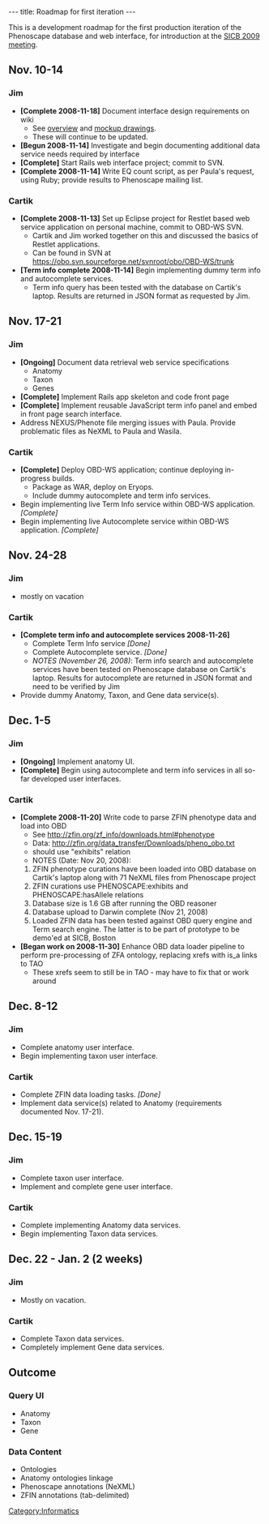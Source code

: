 ---
title: Roadmap for first iteration
---

This is a development roadmap for the first production iteration of the Phenoscape database and web interface, for introduction at the [http://www.sicb.org/meetings/2009/index.php3 SICB 2009 meeting].
==Nov. 10-14==
===Jim===
* '''[Complete 2008-11-18]''' Document interface design requirements on wiki
** See [[Web_UI_first_iteration|overview]] and [[Web_UI_mockups|mockup drawings]].
** These will continue to be updated.
* '''[Begun 2008-11-14]''' Investigate and begin documenting additional data service needs required by interface
* '''[Complete]''' Start Rails web interface project; commit to SVN.
* '''[Complete 2008-11-14]''' Write EQ count script, as per Paula's request, using Ruby; provide results to Phenoscape mailing list.

===Cartik===
* '''[Complete 2008-11-13]''' Set up Eclipse project for Restlet based web service application on personal machine, commit to OBD-WS SVN.
** Cartik and Jim worked together on this and discussed the basics of Restlet applications.
** Can be found in SVN at https://obo.svn.sourceforge.net/svnroot/obo/OBD-WS/trunk
* '''[Term info complete 2008-11-14]''' Begin implementing dummy term info and autocomplete services.
** Term info query has been tested with the database on Cartik's laptop. Results are returned in JSON format as requested by Jim.

==Nov. 17-21==
===Jim===
* '''[Ongoing]''' Document data retrieval web service specifications
** Anatomy
** Taxon
** Genes
* '''[Complete]''' Implement Rails app skeleton and code front page
* '''[Complete]''' Implement reusable JavaScript term info panel and embed in front page search interface.
* Address NEXUS/Phenote file merging issues with Paula. Provide problematic files as NeXML to Paula and Wasila.

===Cartik===
* '''[Complete]''' Deploy OBD-WS application; continue deploying in-progress builds.
** Package as WAR, deploy on Eryops.
** Include dummy autocomplete and term info services.
* Begin implementing live Term Info service within OBD-WS application. ''[Complete]''
* Begin implementing live Autocomplete service within OBD-WS application. ''[Complete]''

==Nov. 24-28==
===Jim===
* mostly on vacation
===Cartik===
*'''[Complete term info and autocomplete services 2008-11-26]'''
** Complete Term Info service ''[Done]''
** Complete Autocomplete service. ''[Done]''
** ''NOTES (November 26, 2008)'': Term info search and autocomplete services have been tested on Phenoscape database on Cartik's laptop. Results for autocomplete are returned in JSON format and need to be verified by Jim
* Provide dummy Anatomy, Taxon, and Gene data service(s).

==Dec. 1-5==
===Jim===
* '''[Ongoing]''' Implement anatomy UI.
* '''[Complete]''' Begin using autocomplete and term info services in all so-far developed user interfaces.

===Cartik===
* '''[Complete 2008-11-20]''' Write code to parse ZFIN phenotype data and load into OBD
** See http://zfin.org/zf_info/downloads.html#phenotype
** Data: http://zfin.org/data_transfer/Downloads/pheno_obo.txt
** should use "exhibits" relation
** NOTES (Date: Nov 20, 2008):
*# ZFIN phenotype curations have been loaded into OBD database on Cartik's laptop along with 71 NeXML files from Phenoscape project
*# ZFIN curations use PHENOSCAPE:exhibits and PHENOSCAPE:hasAllele relations
*# Database size is 1.6 GB after running the OBD reasoner
*# Database upload to Darwin complete (Nov 21, 2008)
*# Loaded ZFIN data has been tested against OBD query engine and Term search engine. The latter is to be part of prototype to be demo'ed at SICB, Boston
* '''[Began work on 2008-11-30]''' Enhance OBD data loader pipeline to perform pre-processing of ZFA ontology, replacing xrefs with is_a links to TAO
** These xrefs seem to still be in TAO - may have to fix that or work around

==Dec. 8-12==
===Jim===
* Complete anatomy user interface.
* Begin implementing taxon user interface.
===Cartik===
* Complete ZFIN data loading tasks. ''[Done]''
* Implement data service(s) related to Anatomy (requirements documented Nov. 17-21).

==Dec. 15-19==
===Jim===
* Complete taxon user interface.
* Implement and complete gene user interface.
===Cartik===
* Complete implementing Anatomy data services.
* Begin implementing Taxon data services.

==Dec. 22 - Jan. 2 (2 weeks)==
===Jim===
* Mostly on vacation.
===Cartik===
* Complete Taxon data services.
* Completely implement Gene data services.

==Outcome==
===Query UI===
*Anatomy
*Taxon
*Gene
===Data Content===
* Ontologies
* Anatomy ontologies linkage
* Phenoscape annotations (NeXML)
* ZFIN annotations (tab-delimited)

[[Category:Informatics]]